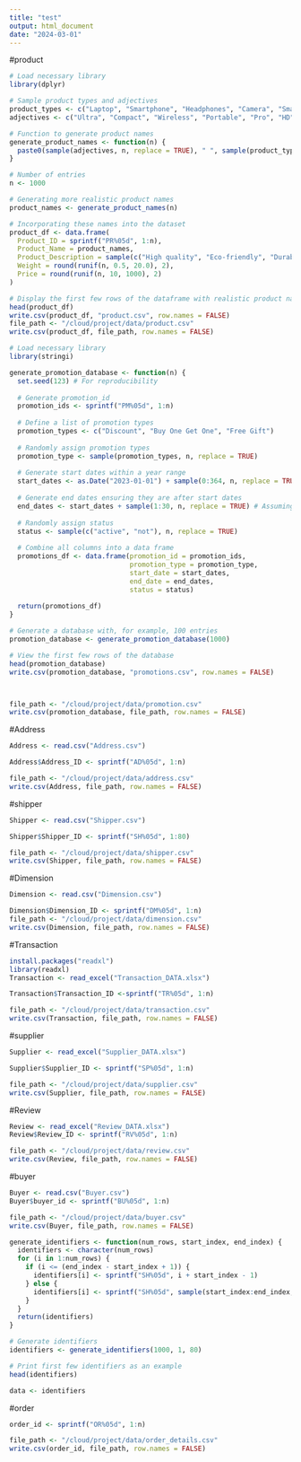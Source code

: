 ```yaml
---
title: "test"
output: html_document
date: "2024-03-01"
---
```

#product
```r

# Load necessary library
library(dplyr)

# Sample product types and adjectives
product_types <- c("Laptop", "Smartphone", "Headphones", "Camera", "Smartwatch", "Tablet", "Printer", "Monitor", "Mouse", "Keyboard", "Recorder", "Console", "Nintendo", "Earbuds", "Drone", "VR Headset", "Smart Glasses", "Action Cam", "Fitness Tracker", "eReader", "Smart Speaker", "Router", "Power Bank", "Gaming Chair", "Desk Lamp", "External Hard Drive")
adjectives <- c("Ultra", "Compact", "Wireless", "Portable", "Pro", "HD", "Gaming", "Eco", "Mini", "Touch", "Lite", "SD", "SE", "Advanced", "Slim", "Rugged", "High-Speed", "Smart", "Heavy-Duty", "Ultra-Light", "Multi-Function", "Ergonomic", "High-Resolution", "AI-Powered", "Solar", "Waterproof", "Vintage", "Retro", "Sleek", "Noise-Cancelling","High-Performance", "Budget", "Premium", "Foldable", "Magnetic", "Dual-Screen")

# Function to generate product names
generate_product_names <- function(n) {
  paste0(sample(adjectives, n, replace = TRUE), " ", sample(product_types, n, replace = TRUE))
}

# Number of entries
n <- 1000

# Generating more realistic product names
product_names <- generate_product_names(n)

# Incorporating these names into the dataset
product_df <- data.frame(
  Product_ID = sprintf("PR%05d", 1:n),
  Product_Name = product_names,
  Product_Description = sample(c("High quality", "Eco-friendly", "Durable", "Compact design", "Innovative technology", "User-friendly", "Ergonomic", "Sleek and modern", "Versatile use", "Energy efficient"), n, replace = TRUE),
  Weight = round(runif(n, 0.5, 20.0), 2),
  Price = round(runif(n, 10, 1000), 2)
)

# Display the first few rows of the dataframe with realistic product names
head(product_df)
write.csv(product_df, "product.csv", row.names = FALSE)
file_path <- "/cloud/project/data/product.csv"
write.csv(product_df, file_path, row.names = FALSE)
```

```r
# Load necessary library
library(stringi)

generate_promotion_database <- function(n) {
  set.seed(123) # For reproducibility
  
  # Generate promotion_id
  promotion_ids <- sprintf("PM%05d", 1:n)
  
  # Define a list of promotion types
  promotion_types <- c("Discount", "Buy One Get One", "Free Gift")
  
  # Randomly assign promotion types
  promotion_type <- sample(promotion_types, n, replace = TRUE)
  
  # Generate start dates within a year range
  start_dates <- as.Date("2023-01-01") + sample(0:364, n, replace = TRUE)
  
  # Generate end dates ensuring they are after start dates
  end_dates <- start_dates + sample(1:30, n, replace = TRUE) # Assuming promotions last between 1 to 30 days
  
  # Randomly assign status
  status <- sample(c("active", "not"), n, replace = TRUE)
  
  # Combine all columns into a data frame
  promotions_df <- data.frame(promotion_id = promotion_ids,
                              promotion_type = promotion_type,
                              start_date = start_dates,
                              end_date = end_dates,
                              status = status)
  
  return(promotions_df)
}

# Generate a database with, for example, 100 entries
promotion_database <- generate_promotion_database(1000)

# View the first few rows of the database
head(promotion_database)
write.csv(promotion_database, "promotions.csv", row.names = FALSE)



file_path <- "/cloud/project/data/promotion.csv"
write.csv(promotion_database, file_path, row.names = FALSE)


```

#Address
```r
Address <- read.csv("Address.csv")

Address$Address_ID <- sprintf("AD%05d", 1:n)

file_path <- "/cloud/project/data/address.csv"
write.csv(Address, file_path, row.names = FALSE)
```

#shipper
```r
Shipper <- read.csv("Shipper.csv")

Shipper$Shipper_ID <- sprintf("SH%05d", 1:80)

file_path <- "/cloud/project/data/shipper.csv"
write.csv(Shipper, file_path, row.names = FALSE)

```

#Dimension
```r
Dimension <- read.csv("Dimension.csv")

Dimension$Dimension_ID <- sprintf("DM%05d", 1:n)
file_path <- "/cloud/project/data/dimension.csv"
write.csv(Dimension, file_path, row.names = FALSE)
```

#Transaction
```r
install.packages("readxl")
library(readxl)
Transaction <- read_excel("Transaction_DATA.xlsx")

Transaction$Transaction_ID <-sprintf("TR%05d", 1:n)

file_path <- "/cloud/project/data/transaction.csv"
write.csv(Transaction, file_path, row.names = FALSE)
```

#supplier
```r
Supplier <- read_excel("Supplier_DATA.xlsx")

Supplier$Supplier_ID <- sprintf("SP%05d", 1:n)

file_path <- "/cloud/project/data/supplier.csv"
write.csv(Supplier, file_path, row.names = FALSE)

```

#Review
```r
Review <- read_excel("Review_DATA.xlsx")
Review$Review_ID <- sprintf("RV%05d", 1:n)

file_path <- "/cloud/project/data/review.csv"
write.csv(Review, file_path, row.names = FALSE)
```

#buyer
```r
Buyer <- read.csv("Buyer.csv")
Buyer$buyer_id <- sprintf("BU%05d", 1:n)

file_path <- "/cloud/project/data/buyer.csv"
write.csv(Buyer, file_path, row.names = FALSE)
```

```r
generate_identifiers <- function(num_rows, start_index, end_index) {
  identifiers <- character(num_rows)
  for (i in 1:num_rows) {
    if (i <= (end_index - start_index + 1)) {
      identifiers[i] <- sprintf("SH%05d", i + start_index - 1)
    } else {
      identifiers[i] <- sprintf("SH%05d", sample(start_index:end_index, 1))
    }
  }
  return(identifiers)
}

# Generate identifiers
identifiers <- generate_identifiers(1000, 1, 80)

# Print first few identifiers as an example
head(identifiers)

data <- identifiers
```


#order
```r
order_id <- sprintf("OR%05d", 1:n)

file_path <- "/cloud/project/data/order_details.csv"
write.csv(order_id, file_path, row.names = FALSE)
```

